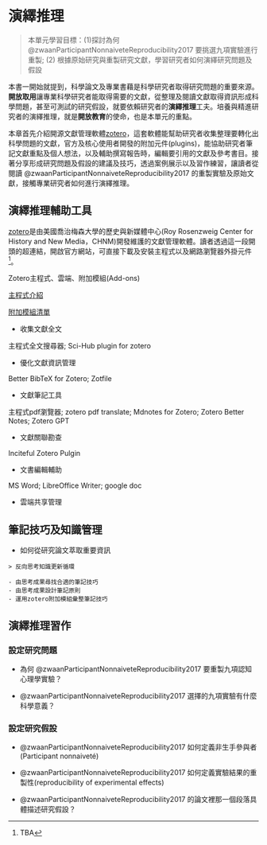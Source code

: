 # 演繹推理 {#deductive}

> 本單元學習目標：(1)探討為何 @zwaanParticipantNonnaiveteReproducibility2017 要挑選九項實驗進行重製; (2) 根據原始研究與重製研究文獻，學習研究者如何演繹研究問題及假設

本書一開始就提到，科學論文及專業書藉是科學研究者取得研究問題的重要來源。**開放取用**讓專業科學研究者能取得需要的文獻，從整理及閱讀文獻取得資訊形成科學問題，甚至可測試的研究假設，就要依賴研究者的**演繹推理**工夫。培養與精進研究者的演繹推理，就是**開放教育**的使命，也是本單元的重點。

本章首先介紹開源文獻管理軟體[zotero](https://www.zotero.org/)，這套軟體能幫助研究者收集整理要轉化出科學問題的文獻，官方及核心使用者開發的附加元件(plugins)，能協助研究者筆記文獻重點及個人想法，以及輔助撰寫報告時，編輯要引用的文獻及參考書目。接著分享形成研究問題及假設的建議及技巧，透過案例展示以及習作練習，讓讀者從閱讀 @zwaanParticipantNonnaiveteReproducibility2017 的重製實驗及原始文獻，接觸專業研究者如何進行演繹推理。

<!---個人知識管理(Personal Knowledge Management, PKM)的觀念及技巧， --->

## 演繹推理輔助工具 {#toolbox}

[zotero](https://www.zotero.org/)是由美國喬治梅森大學的歷史與新媒體中心(Roy Rosenzweig Center for History and New Media，CHNM)開發維護的文獻管理軟體。讀者透過這一段開頭的超連結，開啟官方網站，可直接下載及安裝主程式以及網路瀏覽器外掛元件[^02-deductive-1]。

Zotero主程式、雲端、附加模組(Add-ons)

[主程式介紹](https://scchen.com/zh/post/zotero/)

[附加模組清單](https://www.zotero.org/support/plugins)

- 收集文獻全文

主程式全文搜尋器; 
Sci-Hub plugin for zotero


- 優化文獻資訊管理

Better BibTeX for Zotero;
Zotfile


- 文獻筆記工具

主程式pdf瀏覽器;
zotero pdf translate;
Mdnotes for Zotero;
Zotero Better Notes;
Zotero GPT

- 文獻關聯勘查

Inciteful Zotero Pulgin

- 文書編輯輔助

MS Word;
LibreOffice Writer;
google doc

- 雲端共享管理



<!---這個單元介紹學習與執行研究過程經常運用的輔助工具。各種工具都能免費取用，而且持續 更新。建議讀者初次閱讀約略了解這個單元提供的資訊即可，其後學習遇到需要運用某種工具時，再來參閱相關資訊。--->


## 筆記技巧及知識管理 {#toolbox_manage}

- 如何從研究論文萃取重要資訊

```
> 反向思考知識更新循環

- 由思考成果尋找合適的筆記技巧
- 由思考成果設計筆記原則
- 運用zotero附加模組彙整筆記技巧
```


## 演繹推理習作


### 設定研究問題

- 為何 @zwaanParticipantNonnaiveteReproducibility2017 要重製九項認知心理學實驗？

- @zwaanParticipantNonnaiveteReproducibility2017 選擇的九項實驗有什麼科學意義？


### 設定研究假設

- @zwaanParticipantNonnaiveteReproducibility2017 如何定義非生手參與者(Participant nonnaiveté)

- @zwaanParticipantNonnaiveteReproducibility2017 如何定義實驗結果的重製性(reproducibility of experimental effects)

- @zwaanParticipantNonnaiveteReproducibility2017 的論文裡那一個段落具體描述研究假設？

<!---
文明社會的基石是有典藏與傳播知識產物的機構，很多人首先會想到的機構應該是圖書館。一切資訊都可以數位化與網路化的今日，越來越少人依賴實體圖書館提供的服務。這種趨勢帶來知識的碎形化，許多學生要寫報告時都直接上網收集資料，報告內容欠缺組織與忽視資料來源。本節分享google scholar[^1]搭配Zotero[^2]的使用心得，讀者可依個人習慣建立個人化知識管理系統。

[^1]: google scholar網址~ https://scholar.google.com 依瀏覽器預設語系自動切換呈現語言。
[^2]: Zotero官方網站~ https://www.zotero.org/ 

讀者如果有註冊google帳號，登入並開啓首頁會見到如圖\@ref(fig:ch02-fig01)的頁面。google scholar除了提供如google搜尋引擎一樣的服務，讀者可以文獻關鍵詞、標題、作者姓名等訊息搜尋，還有彙整個人已發表文獻的**我的個人學術檔案**，以及集合個人文章曾引用文獻的**我的圖書館**。

```r
knitr::include_graphics("figs/Google_scholar.png")
```

檢索結果如同平常使用google搜尋所得，不過google scholar的搜尋結果是依文獻被引用次數排序，例如圖\@ref(fig:ch02-fig02)。搜尋結果所附連結通常是登錄出版該篇論文的期刊或書籍之資料庫，如果讀者上網的網域不是學術機構，或者所在機構沒有訂購該資料庫，只能取得這篇論文的書目，無法取得全文內容。

```r
knitr::include_graphics("figs/fm_searching.png")
```

如何整理及分享個人收集的書目資訊，我曾寫了篇如何使用Zotero的網誌[^3]。在此補充建議：如果讀者需要與同學共同編輯報告，請務必註冊Zotero帳號，並創建**共享文獻庫**，在協作文件一節將說明如何幫助提高報告寫作的效率及可信度。

[^3]: 網誌網址~ https://scchen.com/zh/post/zotero/


## 協作文件 {#toolbox_doc}
在此建議參考這個單元的學生與老師，運用google doc編輯與批改報告。除了google doc範本庫[^4]有提供APA報告範本，還有許多有助個人與協同編輯的功能。這一節分享我的使用心得。

[^4]: 如果讀者使用自行註冊的google帳號，可自行於公用範本庫https://docs.google.com/templates 取得英文版APA報告範本。若學生透過學校訂購的G Suite使用google提供的服務，不一定能取得公用範本庫。建議老師提供自創的範本，做為學生寫作報告的規範。

要使用文件協同編輯功能，只要設定共同作者有編輯文件權限。google doc剛上架時已經有**版本紀錄**功能，最新版支援**版本紀錄命名**。老師可運用命名功能，設定批改原則，引導合作報告的每位學生設定各自貢獻的內容，並對個人的貢獻負責。

引用與引述是學生寫作報告最常出錯的部分。搭配前面介紹的Zotero，分享一些學生與老師可行的建議：

1. 運用Zotero條目筆記，保存閱讀文獻的心得。透過共享文獻庫，參與者可看到彼此的筆記，學生個人自創的筆記可做為正式報告的素材，做為個人貢獻的證據，老師能建立明學的寫作指導與批改標準。

2. 使用Zotero connector管理google docs的文內引用及參考文獻列表。只要使用google chrome或firefox登入google文件編輯，有安裝Zotero本機程式與瀏覽器插件connector，編輯視窗的選單會多出**Zotero**，如圖\@ref(fig:ch02-fig03)。每次開啟文件同時啟動本機程式，按下Zotero選單並選擇加入文內引用，經過連結google帳戶、選擇引用格式兩個步驟後，就可以像網誌[^3]示範一樣，編輯在文件中引用的樣式，增刪引用的文獻。整份文件完成後，再用Zotero選單的功能置入文獻列表。

```r
knitr::include_graphics("figs/googledoc_zotero.png")
```

3. 統計數值與圖表是學生報告另一個學習難題。例如所有套裝統計軟體都以表格輸出統計檢定結果，但是APA寫作手冊建議在報告中使用縮寫，與文字並陳。依我的教學經驗，除非有正式寫作的需要，學生通常缺乏學習動機。另外，讓學生了解正確的統計方法使用觀念、以及識讀能力，是比依格式寫作更重要的課題。我的建議是老師根據學生學習正式學術寫作的興趣，設定合理的統計數值及圖表的寫作標準。有心學習正式寫作的學生，可參考動態文件的寫作方法[^5]。


[^5]: 請參考我的網誌~ https://scchen.com/zh/post/dynamic-writing/




--->




[^02-deductive-1]: TBA






